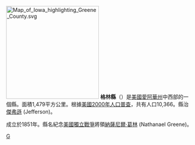 {{Otheruses|格林縣|subject=美國愛阿華州的一個縣|other=同名的縣}}
[[File:Map_of_Iowa_highlighting_Greene_County.svg|250px]]
'''格林縣'''（{{lang-en|Greene County}}）是[[美國|美國]][[愛阿華州|愛阿華州]]中西部的一個縣。面積1,479平方公里。根據[[美國2000年人口普查|美國2000年人口普查]]，共有人口10,366。縣治[[傑弗遜_(愛阿華州)|傑弗遜]] (Jefferson)。

成立於1851年。縣名紀念[[美國獨立戰爭|美國獨立戰爭]]將領[[納薩尼爾·葛林|納薩尼爾·葛林]] (Nathanael Greene)。
{{iowa-stub}}

[[Category:艾奧瓦州行政區劃|G]]
{{爱荷华州}}